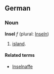 ==German==
===Noun===
'''Insel''' ''f'' (plural: [[Inseln]])

# [[island]].

====Related terms====
*[[Inselnaffe]]